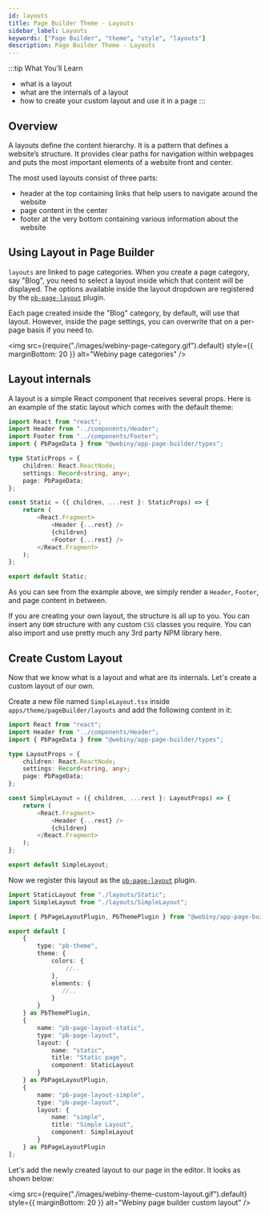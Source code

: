 ```yaml
---
id: layouts
title: Page Builder Theme - Layouts
sidebar_label: Layouts
keywords: ["Page Builder", "theme", "style", "layouts"]
description: Page Builder Theme - Layouts
---
```


<!-- Always include this section on top of the page. -->

:::tip What You’ll Learn

- what is a layout
- what are the internals of a layout
- how to create your custom layout and use it in a page
:::

## Overview
A layouts define the content hierarchy. It is a pattern that defines a website’s structure. It provides clear paths for navigation within webpages and puts the most important elements of a website front and center.

The most used layouts consist of three parts:
- header at the top containing links that help users to navigate around the website
- page content in the center
- footer at the very bottom containing various information about the website

## Using Layout in Page Builder
`layouts` are linked to page categories. When you create a page category, say "Blog", you need to select a layout inside which that content will be displayed.
The options available inside the layout dropdown are registered by the [`pb-page-layout`](/docs/references/page-builder/plugins#pb-page-layout) plugin.

Each page created inside the "Blog" category, by default, will use that layout.
However, inside the page settings, you can overwrite that on a per-page basis if you need to.

<!-- vale off -->

<img
  src={require("./images/webiny-page-category.gif").default}
  style={{ marginBottom: 20 }}
  alt="Webiny page categories"
/>

<!-- vale on -->

## Layout internals

A layout is a simple React component that receives several props. Here is an example of the static layout which comes with the default theme:

```ts title="apps/theme/pageBuilder/layouts/Static.tsx"
import React from "react";
import Header from "../components/Header";
import Footer from "../components/Footer";
import { PbPageData } from "@webiny/app-page-builder/types";

type StaticProps = {
    children: React.ReactNode;
    settings: Record<string, any>;
    page: PbPageData;
};

const Static = ({ children, ...rest }: StaticProps) => {
    return (
        <React.Fragment>
            <Header {...rest} />
            {children}
            <Footer {...rest} />
        </React.Fragment>
    );
};

export default Static;
```
As you can see from the example above, we simply render a `Header`, `Footer`, and page content in between.

If you are creating your own layout, the structure is all up to you.
You can insert any `DOM` structure with any custom `CSS` classes you require. You can also import and use pretty much any 3rd party NPM library here.

## Create Custom Layout
Now that we know what is a layout and what are its internals.
Let's create a custom layout of our own.

Create a new file named `SimpleLayout.tsx` inside `apps/theme/pageBuilder/layouts` and add the following content in it:

```ts title="apps/theme/pageBuilder/layouts/SimpleLayout.tsx"
import React from "react";
import Header from "../components/Header";
import { PbPageData } from "@webiny/app-page-builder/types";

type LayoutProps = {
    children: React.ReactNode;
    settings: Record<string, any>;
    page: PbPageData;
};

const SimpleLayout = ({ children, ...rest }: LayoutProps) => {
    return (
        <React.Fragment>
            <Header {...rest} />
            {children}
        </React.Fragment>
    );
};

export default SimpleLayout;
```

Now we register this layout as the [`pb-page-layout`](/docs/references/page-builder/plugins#pb-page-layout) plugin.

```ts {2,27-35} title="apps/theme/pageBuilder/index.ts"
import StaticLayout from "./layouts/Static";
import SimpleLayout from "./layouts/SimpleLayout";

import { PbPageLayoutPlugin, PbThemePlugin } from "@webiny/app-page-builder/types";

export default [
    {
        type: "pb-theme",
        theme: {
            colors: {
                //..
            },
            elements: {
               //..
            }
        }
    } as PbThemePlugin,
    {
        name: "pb-page-layout-static",
        type: "pb-page-layout",
        layout: {
            name: "static",
            title: "Static page",
            component: StaticLayout
        }
    } as PbPageLayoutPlugin,
    {
        name: "pb-page-layout-simple",
        type: "pb-page-layout",
        layout: {
            name: "simple",
            title: "Simple Layout",
            component: SimpleLayout
        }
    } as PbPageLayoutPlugin
];
```

Let's add the newly created layout to our page in the editor. It looks as shown below:

<!-- vale off -->

<img
  src={require("./images/webiny-theme-custom-layout.gif").default}
  style={{ marginBottom: 20 }}
  alt="Webiny page builder custom layout"
/>

<!-- vale on -->